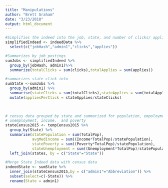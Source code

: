 ```yaml
---
title: "Manipulations"
author: "Brett Graham"
date: "3/23/2018"
output: html_document
---
```



```r
#Simplifies the indeed into the job, state, and number of clicks/ applications  
simplifiedIndeed <- indeedData %>%
  select(c("jobHash","admin1","clicks","applies"))
```
```r
#Summarizes by job postings
sumJobs <- simplifiedIndeed %>%
  group_by(jobHash, admin1)%>%
  summarize(totalClicks = sum(clicks),totalApplies = sum(applies))
```

```r
#summarizes state click info
sumState <-sumJobs %>%
  group_by(admin1) %>%
  summarise(stateClicks = sum(totalClicks),stateApplies = sum(totalApplies)) %>%
  mutate(appliesPerClick = stateApplies/stateClicks)
  
  
```

```r
# census data grouped by state and summarized for population, empoloyment,
# unemployment, income,  and poverty
stateCensus2015 <- tempCensus2015 %>%
  group_by(State) %>%
  summarise(statePopulation = sum(TotalPop), 
            avgMedIncome = sum((Income*TotalPop)/statePopulation), 
            statePoverty = sum((Poverty*TotalPop)/statePopulation), 
            stateUnemployment = sum((Unemployment*TotalPop)/statePopulation)) %>%
  left_join(states, by = c("State"="State"))
```

```r
#Merge State Indeed data with census data
indeedState <- sumState %>%
  inner_join(stateCensus2015,by = c("admin1"="Abbreviation")) %>%
  subset(select=c(-State)) %>%
  rename(State = admin1)

```



